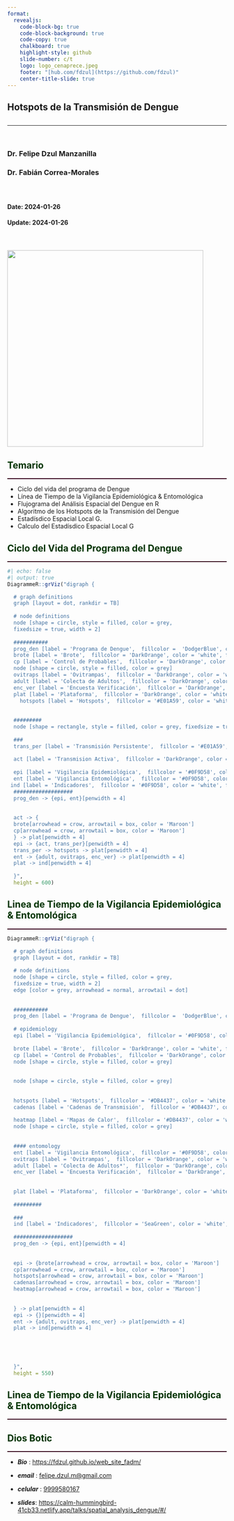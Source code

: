 ```yaml
---
format: 
  revealjs:
    code-block-bg: true
    code-block-background: true
    code-copy: true
    chalkboard: true
    highlight-style: github
    slide-number: c/t
    logo: logo_cenaprece.jpeg
    footer: "[hub.com/fdzul](https://github.com/fdzul)"
    center-title-slide: true
---
```


<h2> Hotspots de la Transmisión de Dengue
<br>
</h2>

<h2>

</h2>

<hr>

<br>


<h3>Dr. Felipe Dzul Manzanilla</h3>

<h3>Dr. Fabián Correa-Morales</h3>

<h3>

</h3>
<br>
<h4>Date: 2024-01-26 </h4>

<h4> Update: 2024-01-26</h4>

<br>

<h4>


![](logo_curso_2024.png){.absolute top="170" left="650" width="450"}


## [Temario]{style="color:#003300;"}
<hr style="height:2px;border-width:0;color:#330019;background-color:#330019">

- Ciclo del vida del programa de Dengue
- Línea de Tiempo de la Vigilancia Epidemiológica & Entomológica
- Flujograma del Análisis Espacial del Dengue en R
- Algoritmo de los Hotspots de la Transmisión del Dengue
- Estadísdico Espacial Local G.
- Calculo del Estadísdico Espacial Local G

## [Ciclo del Vida del Programa del Dengue]{style="color:#003300;" .r-fit-text}
<hr style="height:2px;border-width:0;color:#330019;background-color:#330019">

```r
#| echo: false
#| output: true
DiagrammeR::grViz("digraph {

  # graph definitions
  graph [layout = dot, rankdir = TB]
  
  # node definitions
  node [shape = circle, style = filled, color = grey,
  fixedsize = true, width = 2] 
  
  ###########
  prog_den [label = 'Programa de Dengue',  fillcolor =  'DodgerBlue', color = 'white', fontcolor = 'white']
  brote [label = 'Brote',  fillcolor = 'DarkOrange', color = 'white', fontcolor = 'white']
  cp [label = 'Control de Probables',  fillcolor = 'DarkOrange', color = 'white', fontcolor = 'white']
  node [shape = circle, style = filled, color = grey] 
  ovitraps [label = 'Ovitrampas',  fillcolor = 'DarkOrange', color = 'white', fontcolor = 'white']
  adult [label = 'Colecta de Adultos',  fillcolor = 'DarkOrange', color = 'white', fontcolor = 'white']
  enc_ver [label = 'Encuesta Verificación',  fillcolor = 'DarkOrange', color = 'white', fontcolor = 'white']
  plat [label = 'Plataforma',  fillcolor = 'DarkOrange', color = 'white', fontcolor = 'white']
    hotspots [label = 'Hotspots',  fillcolor = '#E01A59', color = 'white', fontcolor = 'white']
  
  
  #########
  node [shape = rectangle, style = filled, color = grey, fixedsize = true, width = 2.5] 
  
  ###
  trans_per [label = 'Transmisión Persistente',  fillcolor = '#E01A59', color = 'white', fontcolor = 'white']
  
  act [label = 'Transmision Activa',  fillcolor = 'DarkOrange', color = 'white', fontcolor = 'white']
 
  epi [label = 'Vigilancia Epidemiológica',  fillcolor = '#0F9D58', color = 'white', fontcolor = 'white']
  ent [label = 'Vigilancia Entomológica',  fillcolor = '#0F9D58', color = 'white', fontcolor = 'white']
 ind [label = 'Indicadores',  fillcolor = '#0F9D58', color = 'white', fontcolor = 'white']
  ###################
  prog_den -> {epi, ent}[penwidth = 4]
  
  
  act -> {
  brote[arrowhead = crow, arrowtail = box, color = 'Maroon']
  cp[arrowhead = crow, arrowtail = box, color = 'Maroon']
  } -> plat[penwidth = 4]
  epi -> {act, trans_per}[penwidth = 4]
  trans_per -> hotspots -> plat[penwidth = 4]
  ent -> {adult, ovitraps, enc_ver} -> plat[penwidth = 4]  
  plat -> ind[penwidth = 4]
 
  }", 
  height = 600)

```


## [Linea de Tiempo de la Vigilancia Epidemiológica & Entomológica]{style="color:#003300;" .r-fit-text}
<hr style="height:2px;border-width:0;color:#330019;background-color:#330019">

```r
DiagrammeR::grViz("digraph {

  # graph definitions
  graph [layout = dot, rankdir = TB]
  
  # node definitions
  node [shape = circle, style = filled, color = grey,
  fixedsize = true, width = 2] 
  edge [color = grey, arrowhead = normal, arrowtail = dot]
  
  
  ###########
  prog_den [label = 'Programa de Dengue',  fillcolor =  'DodgerBlue', color = 'white', fontcolor = 'white']
  
  # epidemiology
  epi [label = 'Vigilancia Epidemiológica',  fillcolor = '#0F9D58', color = 'white', fontcolor = 'white']
  
  brote [label = 'Brote',  fillcolor = 'DarkOrange', color = 'white', fontcolor = 'black']
  cp [label = 'Control de Probables',  fillcolor = 'DarkOrange', color = 'white', fontcolor = 'black']
  node [shape = circle, style = filled, color = grey] 
  
  
  node [shape = circle, style = filled, color = grey] 
  
  
  hotspots [label = 'Hotspots',  fillcolor = '#DB4437', color = 'white', fontcolor = 'white']
  cadenas [label = 'Cadenas de Transmisión',  fillcolor = '#DB4437', color = 'white', fontcolor = 'white']
  
  heatmap [label = 'Mapas de Calor',  fillcolor = '#DB4437', color = 'white', fontcolor = 'white']
  node [shape = circle, style = filled, color = grey] 
  
  
  #### entomology
  ent [label = 'Vigilancia Entomológica',  fillcolor = '#0F9D58', color = 'white', fontcolor = 'white']
  ovitraps [label = 'Ovitrampas',  fillcolor = 'DarkOrange', color = 'white', fontcolor = 'white']
  adult [label = 'Colecta de Adultos*',  fillcolor = 'DarkOrange', color = 'white', fontcolor = 'white']
  enc_ver [label = 'Encuesta Verificación',  fillcolor = 'DarkOrange', color = 'white', fontcolor = 'white']
  
  
  plat [label = 'Plataforma',  fillcolor = 'DarkOrange', color = 'white', fontcolor = 'black']
  
  #########
 
  ###
  ind [label = 'Indicadores',  fillcolor = 'SeaGreen', color = 'white', fontcolor = 'white']
  
  ###################
  prog_den -> {epi, ent}[penwidth = 4]
  
  
  epi -> {brote[arrowhead = crow, arrowtail = box, color = 'Maroon']
  cp[arrowhead = crow, arrowtail = box, color = 'Maroon']
  hotspots[arrowhead = crow, arrowtail = box, color = 'Maroon']
  cadenas[arrowhead = crow, arrowtail = box, color = 'Maroon']
  heatmap[arrowhead = crow, arrowtail = box, color = 'Maroon']
  
  
  } -> plat[penwidth = 4]
  epi -> {}[penwidth = 4]
  ent -> {adult, ovitraps, enc_ver} -> plat[penwidth = 4]  
  plat -> ind[penwidth = 4]
 

 
 
 
  }", 
  height = 550)

```

## [Linea de Tiempo de la Vigilancia Epidemiológica & Entomológica]{style="color:#003300;" .r-fit-text}
<hr style="height:2px;border-width:0;color:#330019;background-color:#330019">


## [Dios Botic]{style="color:#003300;"}

<hr style="height:2px;border-width:0;color:#330019;background-color:#330019">

-   ***Bio*** : [https://fdzul.github.io/web_site_fadm/]()

-   ***email*** : [felipe.dzul.m\@gmail.com]()

-   ***celular*** : [9999580167]()

-   ***slides***: [https://calm-hummingbird-41cb33.netlify.app/talks/spatial_analysis_dengue/#/](https://calm-hummingbird-41cb33.netlify.app/talks/hotspots_cases/#/)

